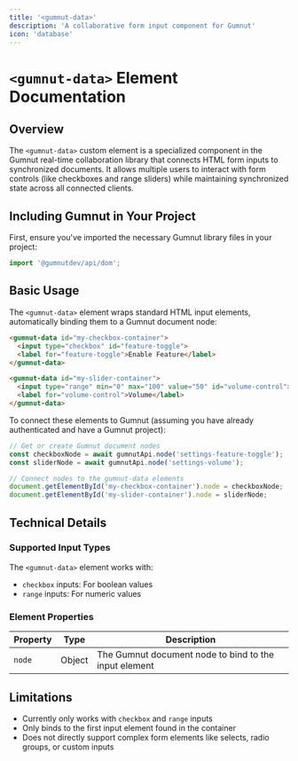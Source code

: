 ```yaml
---
title: '<gumnut-data>'
description: 'A collaborative form input component for Gumnut'
icon: 'database'
---
```


# `<gumnut-data>` Element Documentation

## Overview

The `<gumnut-data>` custom element is a specialized component in the Gumnut real-time collaboration library that connects HTML form inputs to synchronized documents. It allows multiple users to interact with form controls (like checkboxes and range sliders) while maintaining synchronized state across all connected clients.

## Including Gumnut in Your Project

First, ensure you've imported the necessary Gumnut library files in your project:

```js
import '@gumnutdev/api/dom';
```

## Basic Usage

The `<gumnut-data>` element wraps standard HTML input elements, automatically binding them to a Gumnut document node:

```html
<gumnut-data id="my-checkbox-container">
  <input type="checkbox" id="feature-toggle">
  <label for="feature-toggle">Enable Feature</label>
</gumnut-data>

<gumnut-data id="my-slider-container">
  <input type="range" min="0" max="100" value="50" id="volume-control">
  <label for="volume-control">Volume</label>
</gumnut-data>
```

To connect these elements to Gumnut (assuming you have already authenticated and have a Gumnut project):

```javascript
// Get or create Gumnut document nodes
const checkboxNode = await gumnutApi.node('settings-feature-toggle');
const sliderNode = await gumnutApi.node('settings-volume');

// Connect nodes to the gumnut-data elements
document.getElementById('my-checkbox-container').node = checkboxNode;
document.getElementById('my-slider-container').node = sliderNode;
```
## Technical Details

### Supported Input Types

The `<gumnut-data>` element works with:
- `checkbox` inputs: For boolean values
- `range` inputs: For numeric values

### Element Properties

| Property | Type | Description |
|----------|------|-------------|
| `node` | Object | The Gumnut document node to bind to the input element |

## Limitations

- Currently only works with `checkbox` and `range` inputs
- Only binds to the first input element found in the container
- Does not directly support complex form elements like selects, radio groups, or custom inputs
